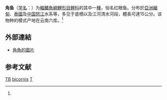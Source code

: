 {{Speciesbox
| taxon = Tariqilabeo bicornis
| status = DD
| status_system = IUCN3.1
| binomial_authority = Wu, 1977<ref name='id6043'>{{cite web| url =http://www.bioinfo.cn/db05/BjdwSpecies.php?action=view&id=6043| title =角鱼| work =中国动物物种编目数据库| publisher =中国科学院微生物研究所| author =中国科学院动物研究所| accessdate =2009-04-11| deadurl =yes| archiveurl =https://web.archive.org/web/20160305030721/http://www.bioinfo.cn/db05/BjdwSpecies.php?action=view&id=6043| archivedate =2016-03-05}}</ref>
| synonyms = *''Epalzeorhynchos bicornis, Wu, 1977''
*''Akrokolioplax bicornis, Wu, 1977''
}}

'''角鱼'''（[[学名|学名]]：{{lang|la|''Tariqilabeo bicornis''}}）为[[輻鰭魚綱|輻鰭魚綱]][[鯉形目|鯉形目]][[鲤科|鲤科]]的其中一[[種|種]]，俗名红眼鱼。分布於[[亞洲|亞洲]][[緬甸|緬甸]]、[[泰國|泰國]]及[[中国|中国]][[怒江|怒江]]水系等，多见于底栖以及江河清水河段，體長可達15公分。该物种的模式产地在云南六库。<ref name='id6043'/>

== 外部連結 ==
* [http://www.fishbase.org/Photos/ThumbnailsSummary.php?ID=51454 角魚的圖片] {{Wayback|url=http://www.fishbase.org/Photos/ThumbnailsSummary.php?ID=51454 |date=20180403045547 }}

== 参考文献 ==
{{reflist}}

{{鯉形目小作品}}
{{Taxonbar}}
[[Category:IUCN红色名录数据缺乏物种|TB]]
[[Category:Akrokolioplax属|bicornis]]
[[Category:1977年描述的魚類|T]]